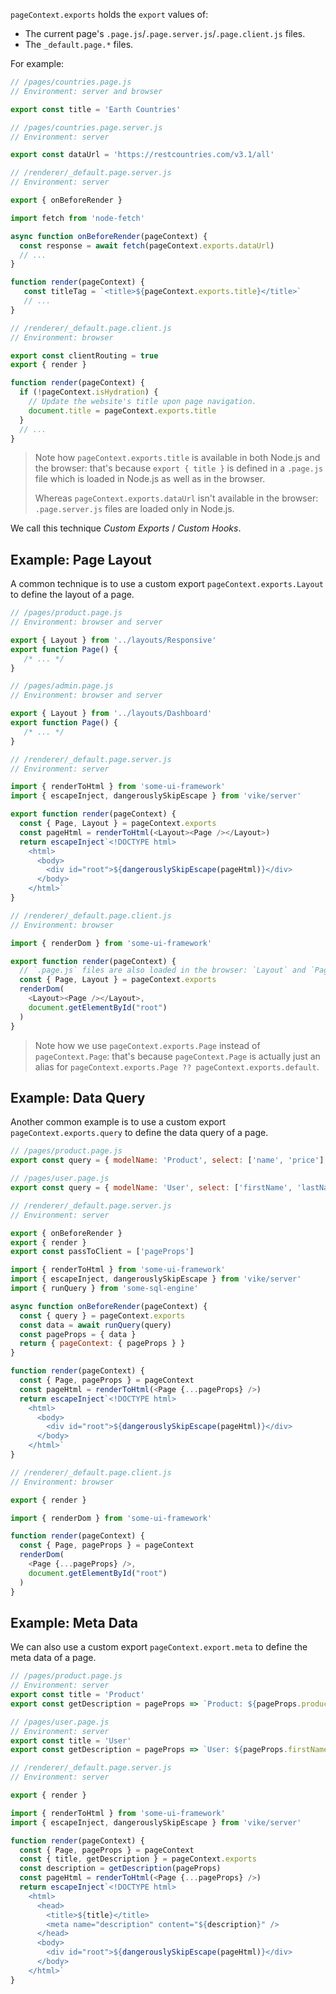 `pageContext.exports` holds the `export` values of:
 - The current page's `.page.js`/`.page.server.js`/`.page.client.js` files.
 - The `_default.page.*` files.

For example:

```js
// /pages/countries.page.js
// Environment: server and browser

export const title = 'Earth Countries'
```
```js
// /pages/countries.page.server.js
// Environment: server

export const dataUrl = 'https://restcountries.com/v3.1/all'
```
```js
// /renderer/_default.page.server.js
// Environment: server

export { onBeforeRender }

import fetch from 'node-fetch'

async function onBeforeRender(pageContext) {
  const response = await fetch(pageContext.exports.dataUrl)
  // ...
}

function render(pageContext) {
   const titleTag = `<title>${pageContext.exports.title}</title>`
   // ...
}
```
```js
// /renderer/_default.page.client.js
// Environment: browser

export const clientRouting = true
export { render }

function render(pageContext) {
  if (!pageContext.isHydration) {
    // Update the website's title upon page navigation.
    document.title = pageContext.exports.title
  }
  // ...
}
```
> Note how `pageContext.exports.title` is available in both Node.js and the browser: that's because `export { title }` is defined in a `.page.js` file which is loaded in Node.js as well as in the browser.
>
> Whereas `pageContext.exports.dataUrl` isn't available in the browser: `.page.server.js` files are loaded only in Node.js.

We call this technique *Custom Exports* / *Custom Hooks*.


## Example: Page Layout

A common technique is to use a custom export `pageContext.exports.Layout` to define the layout of a page.

```js
// /pages/product.page.js
// Environment: browser and server

export { Layout } from '../layouts/Responsive'
export function Page() {
   /* ... */
}
```

```js
// /pages/admin.page.js
// Environment: browser and server

export { Layout } from '../layouts/Dashboard'
export function Page() {
   /* ... */
}
```

```js
// /renderer/_default.page.server.js
// Environment: server

import { renderToHtml } from 'some-ui-framework'
import { escapeInject, dangerouslySkipEscape } from 'vike/server'

export function render(pageContext) {
  const { Page, Layout } = pageContext.exports
  const pageHtml = renderToHtml(<Layout><Page /></Layout>)
  return escapeInject`<!DOCTYPE html>
    <html>
      <body>
        <div id="root">${dangerouslySkipEscape(pageHtml)}</div>
      </body>
    </html>`
}
```
```js
// /renderer/_default.page.client.js
// Environment: browser

import { renderDom } from 'some-ui-framework'

export function render(pageContext) {
  // `.page.js` files are also loaded in the browser: `Layout` and `Page` are also available here
  const { Page, Layout } = pageContext.exports
  renderDom(
    <Layout><Page /></Layout>,
    document.getElementById("root")
  )
}
```

> Note how we use `pageContext.exports.Page` instead of `pageContext.Page`: that's because `pageContext.Page` is actually just an alias for `pageContext.exports.Page ?? pageContext.exports.default`.


## Example: Data Query

Another common example is to use a custom export `pageContext.exports.query` to define the data query of a page.

```js
// /pages/product.page.js
export const query = { modelName: 'Product', select: ['name', 'price'] }
```

```js
// /pages/user.page.js
export const query = { modelName: 'User', select: ['firstName', 'lastName'] }
```

```js
// /renderer/_default.page.server.js
// Environment: server

export { onBeforeRender }
export { render }
export const passToClient = ['pageProps']

import { renderToHtml } from 'some-ui-framework'
import { escapeInject, dangerouslySkipEscape } from 'vike/server'
import { runQuery } from 'some-sql-engine'

async function onBeforeRender(pageContext) {
  const { query } = pageContext.exports
  const data = await runQuery(query)
  const pageProps = { data }
  return { pageContext: { pageProps } }
}

function render(pageContext) {
  const { Page, pageProps } = pageContext
  const pageHtml = renderToHtml(<Page {...pageProps} />)
  return escapeInject`<!DOCTYPE html>
    <html>
      <body>
        <div id="root">${dangerouslySkipEscape(pageHtml)}</div>
      </body>
    </html>`
}
```
```js
// /renderer/_default.page.client.js
// Environment: browser

export { render }

import { renderDom } from 'some-ui-framework'

function render(pageContext) {
  const { Page, pageProps } = pageContext
  renderDom(
    <Page {...pageProps} />,
    document.getElementById("root")
  )
}
```

## Example: Meta Data

We can also use a custom export `pageContext.export.meta` to define the meta data of a page.

```js
// /pages/product.page.js
// Environment: server
export const title = 'Product'
export const getDescription = pageProps => `Product: ${pageProps.productName}`
```

```js
// /pages/user.page.js
// Environment: server
export const title = 'User'
export const getDescription = pageProps => `User: ${pageProps.firstName} ${pageProps.lastName}`
```

```js
// /renderer/_default.page.server.js
// Environment: server

export { render }

import { renderToHtml } from 'some-ui-framework'
import { escapeInject, dangerouslySkipEscape } from 'vike/server'

function render(pageContext) {
  const { Page, pageProps } = pageContext
  const { title, getDescription } = pageContext.exports
  const description = getDescription(pageProps)
  const pageHtml = renderToHtml(<Page {...pageProps} />)
  return escapeInject`<!DOCTYPE html>
    <html>
      <head>
        <title>${title}</title>
        <meta name="description" content="${description}" />
      </head>
      <body>
        <div id="root">${dangerouslySkipEscape(pageHtml)}</div>
      </body>
    </html>`
}
```
